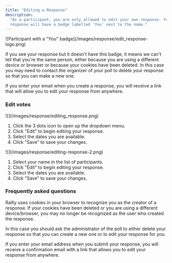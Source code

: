 ```yaml
---
title: "Editing a Response"
description:
  "As a participant, you are only allowed to edit your own response. Your
  response will have a badge labelled 'You' next to the name."
---
```


<Frame caption="The 'You' badge indicates that this is your response">
  ![Participant with a "You" badge](/images/response/edit_response-logo.png)
</Frame>

If you see your response but it doesn't have this badge, it means we can't tell
that you're the same person, either because you are using a different device or
browser or because your cookies have been deleted. In this case you may need to
contact the organizer of your poll to delete your response so that you can make
a new one.

If you enter your email when you create a response, you will receive a link that
will allow you to edit your response from anywhere.

### Edit votes

<Tabs>
<Tab title="On Desktop">

<Frame caption="Click the 'Edit votes' menu item to begin editing">
  ![](/images/response/editing_response.png)
</Frame>

1. Click the 3 dots icon to open up the dropdown menu.
2. Click "Edit" to begin editing your response.
3. Select the dates you are available.
4. Click "Save" to save your changes.

</Tab>

<Tab title="On Mobile">

<Frame caption="Click the 'Edit votes' menu item to begin editing">
  ![](/images/response/editing-response-2.png)
</Frame>

1. Select your name in the list of participants.
2. Click "Edit" to begin editing your response.
3. Select the dates you are available.
4. Click "Save" to save your changes.

</Tab>
</Tabs>

### Frequently asked questions

<AccordionGroup>
<Accordion title="Why can't I edit my response?">
  Rallly uses cookies in your browser to recognize you as the creator of a
  response. If your cookies have been deleted or you are using a different
  device/browser, you may no longer be recognized as the user who created the response.

In this case you should ask the administrator of the poll to either delete your
response so that you can create a new one or to edit your response for you.

</Accordion>
<Accordion title="How can I avoid losing access to my own response?">
If you enter your email address when you submit your response, you will
receive a confirmation email with a link that allows you to edit your response from
anywhere.
</Accordion>
</AccordionGroup>
